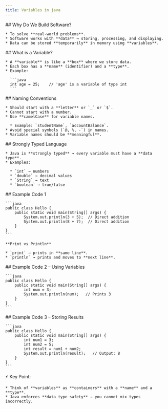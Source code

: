```yaml
---
title: Variables in java
---
```


<Steps>
  <Step>
    ## Why Do We Build Software?

    * To solve **real-world problems**.
    * Software works with **data** → storing, processing, and displaying.
    * Data can be stored **temporarily** in memory using **variables**.
  </Step>

  <Step>
    ## What is a Variable?

    * A **variable** is like a **box** where we store data.
    * Each box has a **name** (identifier) and a **type**.
    * Example:

      ```java
      int age = 25;    // 'age' is a variable of type int
      ```
  </Step>

  <Step>
    ## Naming Conventions

    * Should start with a **letter** or `_` or `$`.
    * Cannot start with a number.
    * Use **camelCase** for variable names.

      * Example: `studentName`, `accountBalance`.
    * Avoid special symbols (`@, %, -`) in names.
    * Variable names should be **meaningful**.
  </Step>

  <Step>
    ## Strongly Typed Language

    * Java is **strongly typed** → every variable must have a **data type**.
    * Examples:

      * `int` → numbers
      * `double` → decimal values
      * `String` → text
      * `boolean` → true/false
  </Step>

  <Step>
    ## Example Code 1

    ```java
    public class Hello {
        public static void main(String[] args) {
            System.out.println(3 + 5);  // Direct addition
            System.out.println(8 + 7);  // Direct addition
        }
    }
    ```

    **Print vs Println**

    * `print` → prints in **same line**.
    * `println` → prints and moves to **next line**.
  </Step>

  <Step>
    ## Example Code 2 – Using Variables

    ```java
    public class Hello {
        public static void main(String[] args) {
            int num = 3;  
            System.out.println(num);   // Prints 3
        }
    }
    ```
  </Step>

  <Step>
    ## Example Code 3 – Storing Results

    ```java
    public class Hello {
        public static void main(String[] args) {
            int num1 = 3;
            int num2 = 5;
            int result = num1 + num2;
            System.out.println(result);   // Output: 8
        }
    }
    ```
  </Step>

  <Step>
    ⚡ Key Point:

    * Think of **variables** as **containers** with a **name** and a **type**.
    * Java enforces **data type safety** → you cannot mix types incorrectly.
  </Step>
</Steps>
